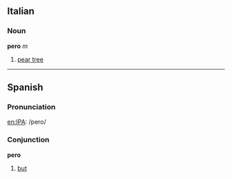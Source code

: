 ==Italian==
===Noun===
'''pero''' ''m''

#[[pear tree]]

----
==Spanish==
===Pronunciation===
[[en:IPA]]: /pero/

===Conjunction===
'''pero'''

#[[but]]